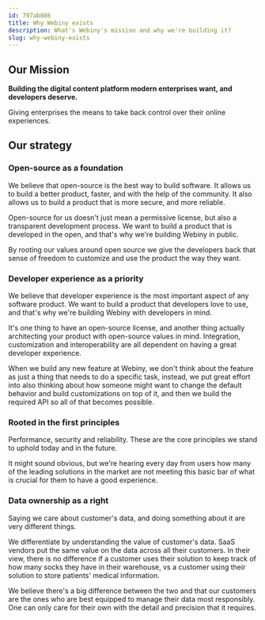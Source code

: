 ```yaml
---
id: 797ab886
title: Why Webiny exists
description: What's Webiny's mission and why we're building it?
slug: why-webiny-exists
---
```


## Our Mission

**Building the digital content platform modern enterprises want, and developers deserve.**

Giving enterprises the means to take back control over their online experiences. 

## Our strategy

### Open-source as a foundation

We believe that open-source is the best way to build software. It allows us to build a better product, faster, and with the help of the community. It also allows us to build a product that is more secure, and more reliable.

Open-source for us doesn't just mean a permissive license, but also a transparent development process. We want to build a product that is developed in the open, and that's why we're building Webiny in public.

By rooting our values around open source we give the developers back that sense of freedom to customize and use the product the way they want.


### Developer experience as a priority

We believe that developer experience is the most important aspect of any software product. We want to build a product that developers love to use, and that's why we're building Webiny with developers in mind.

It's one thing to have an open-source license, and another thing actually architecting your product with open-source values in mind. Integration, customization and interoperability are all dependent on having a great developer experience. 

When we build any new feature at Webiny, we don't think about the feature as just a thing that needs to do a specific task, instead, we put great effort into also thinking about how someone might want to change the default behavior and build customizations on top of it, and then we build the required API so all of that becomes possible.

### Rooted in the first principles

Performance, security and reliability. These are the core principles we stand to uphold today and in the future. 

It might sound obvious, but we're hearing every day from users how many of the leading solutions in the market are not meeting this basic bar of what is crucial for them to have a good experience. 

### Data ownership as a right

Saying we care about customer's data, and doing something about it are very different things. 

We differentiate by understanding the value of customer's data. SaaS vendors put the same value on the data across all their customers. In their view, there is no difference if a customer uses their solution to keep track of how many socks they have in their warehouse, vs a customer using their solution to store patients' medical information.

We believe there's a big difference between the two and that our customers are the ones who are best equipped to manage their data most responsibly. One can only care for their own with the detail and precision that it requires. 

